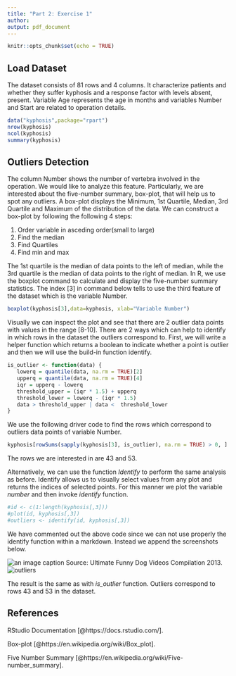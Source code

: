 ```yaml
---
title: "Part 2: Exercise 1"
author:
output: pdf_document
---
```


```r
knitr::opts_chunk$set(echo = TRUE)
```

## Load Dataset

The dataset consists of 81 rows and 4 columns. It characterize patients and whether they suffer kyphosis and a response factor with levels absent, present. Variable Age represents the age in months and variables Number and Start are related to operation details. 

```r
data("kyphosis",package="rpart")
nrow(kyphosis)
ncol(kyphosis)
summary(kyphosis)
```

## Outliers Detection

The column Number shows the number of vertebra involved in the operation. We would like to analyze this feature. Particularly, we are interested about the five-number summary, box-plot, that will help us to spot any outliers. A box-plot displays the Minimum, 1st Quartile, Median, 3rd Quartile and Maximum of the distribution of the data. We can construct a box-plot by following the following 4 steps:

1. Order variable in asceding order(small to large)
2. Find the median
3. Find Quartiles
4. Find min and max

The 1st quartile is the median of data points to the left of median, while the 3rd quartile is the median of data points to the right of median. In R, we use the boxplot command to calculate and display the five-number summary statistics. The index [3] in command below tells to use the third feature of the dataset which is the variable Number.


```r
boxplot(kyphosis[3],data=kyphosis, xlab="Variable Number")
```

Visually we can inspect the plot and see that there are 2 outlier data points with values in the range [8-10]. There are 2 ways which can help to identify in which rows in the dataset the outliers correspond to. First, we will write a helper function which returns a boolean to indicate whether a point is outlier and then we will use the build-in function identify.

```r
is_outlier <- function(data) {
   lowerq = quantile(data, na.rm = TRUE)[2]
   upperq = quantile(data, na.rm = TRUE)[4]
   iqr = upperq - lowerq 
   threshold_upper = (iqr * 1.5) + upperq
   threshold_lower = lowerq - (iqr * 1.5)
   data > threshold_upper | data <  threshold_lower 
}
```

We use the following driver code to find the rows which correspond to outliers data points of variable Number.
```r
kyphosis[rowSums(sapply(kyphosis[3], is_outlier), na.rm = TRUE) > 0, ]
```
The rows we are interested in are 43 and 53.

Alternatively, we can use the function *Identify* to perform the same analysis as before. Identify allows us to visually select values from any plot and returns the indices of selected points. For this manner we plot the variable *number* and then invoke *identify* function.


```r
#id <- c(1:length(kyphosis[,3]))
#plot(id, kyphosis[,3])
#outliers <- identify(id, kyphosis[,3])
```

We have commented out the above code since we can not use properly the identify function within a markdown. Instead we append the screenshots below.

![an image caption Source: Ultimate Funny Dog Videos Compilation 2013.](identify.png)
![outliers](outliers.png)

The result is the same as with *is_outlier* function. Outliers correspond to rows 43 and 53 in the dataset.


## References

RStudio Documentation [@https://docs.rstudio.com/].

Box-plot [@https://en.wikipedia.org/wiki/Box_plot].

Five Number Summary [@https://en.wikipedia.org/wiki/Five-number_summary].
